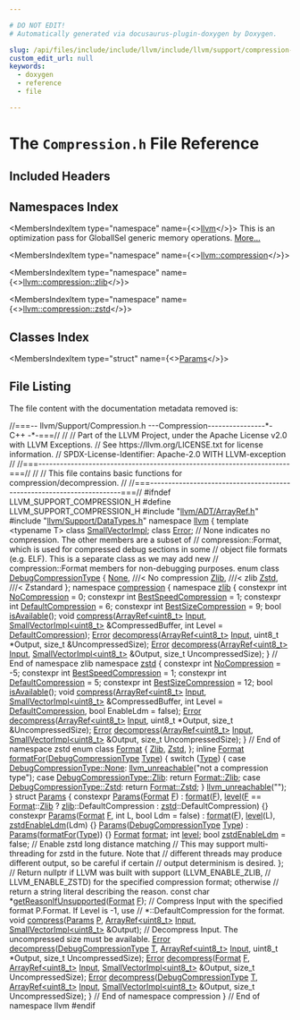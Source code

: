 ```yaml
---

# DO NOT EDIT!
# Automatically generated via docusaurus-plugin-doxygen by Doxygen.

slug: /api/files/include/include/llvm/include/llvm/support/compression-h
custom_edit_url: null
keywords:
  - doxygen
  - reference
  - file

---
```





# The `Compression.h` File Reference

<DoxygenPage pluginConfig={pluginConfig}>



## Included Headers

<IncludesList>
<IncludesListItem
  filePath="llvm/ADT/ArrayRef.h"
  permalink="/docs/api/files/include/include/llvm/include/llvm/adt/arrayref-h"
  isLocal="true" />
<IncludesListItem
  filePath="llvm/Support/DataTypes.h"
  permalink="/docs/api/files/include/include/llvm/include/llvm/support/datatypes-h"
  isLocal="true" />
</IncludesList>

## Namespaces Index

<MembersIndex>

<MembersIndexItem
  type="namespace"
  name={<><a href="/docs/api/namespaces/llvm">llvm</a></>}>
This is an optimization pass for GlobalISel generic memory operations. <a href="/docs/api/namespaces/llvm/#details">More...</a>
</MembersIndexItem>

<MembersIndexItem
  type="namespace"
  name={<><a href="/docs/api/namespaces/llvm/compression">llvm::compression</a></>}>
</MembersIndexItem>

<MembersIndexItem
  type="namespace"
  name={<><a href="/docs/api/namespaces/llvm/compression/zlib">llvm::compression::zlib</a></>}>
</MembersIndexItem>

<MembersIndexItem
  type="namespace"
  name={<><a href="/docs/api/namespaces/llvm/compression/zstd">llvm::compression::zstd</a></>}>
</MembersIndexItem>

</MembersIndex>

## Classes Index

<MembersIndex>

<MembersIndexItem
  type="struct"
  name={<><a href="/docs/api/structs/llvm/compression/params">Params</a></>}>
</MembersIndexItem>

</MembersIndex>


## File Listing

The file content with the documentation metadata removed is:

<ProgramListing>

<Link id="l00001" /><CodeLine lineNumber="1"><span class="doxyHighlightComment">//===-- llvm/Support/Compression.h ---Compression----------------&#42;- C++ -&#42;-===//</span></CodeLine>
<Link id="l00002" /><CodeLine lineNumber="2"><span class="doxyHighlightComment">//</span></CodeLine>
<Link id="l00003" /><CodeLine lineNumber="3"><span class="doxyHighlightComment">// Part of the LLVM Project, under the Apache License v2.0 with LLVM Exceptions.</span></CodeLine>
<Link id="l00004" /><CodeLine lineNumber="4"><span class="doxyHighlightComment">// See https://llvm.org/LICENSE.txt for license information.</span></CodeLine>
<Link id="l00005" /><CodeLine lineNumber="5"><span class="doxyHighlightComment">// SPDX-License-Identifier: Apache-2.0 WITH LLVM-exception</span></CodeLine>
<Link id="l00006" /><CodeLine lineNumber="6"><span class="doxyHighlightComment">//</span></CodeLine>
<Link id="l00007" /><CodeLine lineNumber="7"><span class="doxyHighlightComment">//===----------------------------------------------------------------------===//</span></CodeLine>
<Link id="l00008" /><CodeLine lineNumber="8"><span class="doxyHighlightComment">//</span></CodeLine>
<Link id="l00009" /><CodeLine lineNumber="9"><span class="doxyHighlightComment">// This file contains basic functions for compression/decompression.</span></CodeLine>
<Link id="l00010" /><CodeLine lineNumber="10"><span class="doxyHighlightComment">//</span></CodeLine>
<Link id="l00011" /><CodeLine lineNumber="11"><span class="doxyHighlightComment">//===----------------------------------------------------------------------===//</span></CodeLine>
<Link id="l00012" /><CodeLine lineNumber="12"></CodeLine>
<Link id="l00013" /><CodeLine lineNumber="13"><span class="doxyHighlightPreprocessor">#ifndef LLVM&#95;SUPPORT&#95;COMPRESSION&#95;H</span></CodeLine>
<Link id="l00014" /><CodeLine lineNumber="14"><span class="doxyHighlightPreprocessor">#define LLVM&#95;SUPPORT&#95;COMPRESSION&#95;H</span></CodeLine>
<Link id="l00015" /><CodeLine lineNumber="15"></CodeLine>
<Link id="l00016" /><CodeLine lineNumber="16"><span class="doxyHighlightPreprocessor">#include &quot;<a href="/docs/api/files/include/include/llvm/include/llvm/adt/arrayref-h">llvm/ADT/ArrayRef.h</a>&quot;</span></CodeLine>
<Link id="l00017" /><CodeLine lineNumber="17"><span class="doxyHighlightPreprocessor">#include &quot;<a href="/docs/api/files/include/include/llvm/include/llvm/support/datatypes-h">llvm/Support/DataTypes.h</a>&quot;</span></CodeLine>
<Link id="l00018" /><CodeLine lineNumber="18"></CodeLine>
<Link id="l00019" /><CodeLine lineNumber="19"><span class="doxyHighlightKeyword">namespace </span><span class="doxyHighlight"><a href="/docs/api/namespaces/llvm">llvm</a> &#123;</span></CodeLine>
<Link id="l00020" /><CodeLine lineNumber="20"><span class="doxyHighlightKeyword">template</span><span class="doxyHighlight"> &lt;</span><span class="doxyHighlightKeyword">typename</span><span class="doxyHighlight"> T&gt; </span><span class="doxyHighlightKeyword">class </span><span class="doxyHighlight"><a href="/docs/api/classes/llvm/smallvectorimpl">SmallVectorImpl</a>;</span></CodeLine>
<Link id="l00021" /><CodeLine lineNumber="21"><span class="doxyHighlightKeyword">class </span><span class="doxyHighlight"><a href="/docs/api/classes/llvm/error">Error</a>;</span></CodeLine>
<Link id="l00022" /><CodeLine lineNumber="22"></CodeLine>
<Link id="l00023" /><CodeLine lineNumber="23"><span class="doxyHighlightComment">// None indicates no compression. The other members are a subset of</span></CodeLine>
<Link id="l00024" /><CodeLine lineNumber="24"><span class="doxyHighlightComment">// compression::Format, which is used for compressed debug sections in some</span></CodeLine>
<Link id="l00025" /><CodeLine lineNumber="25"><span class="doxyHighlightComment">// object file formats (e.g. ELF). This is a separate class as we may add new</span></CodeLine>
<Link id="l00026" /><CodeLine lineNumber="26"><span class="doxyHighlightComment">// compression::Format members for non-debugging purposes.</span></CodeLine>
<Link id="l00027" /><CodeLine lineNumber="27" lineLink="/docs/api/namespaces/llvm/#aa100a124c9d33561b0950011928aae00"><span class="doxyHighlightKeyword">enum class</span><span class="doxyHighlight"> <a href="/docs/api/namespaces/llvm/#aa100a124c9d33561b0950011928aae00">DebugCompressionType</a> &#123;</span></CodeLine>
<Link id="l00028" /><CodeLine lineNumber="28" lineLink="/docs/api/namespaces/llvm/#aa100a124c9d33561b0950011928aae00a6adf97f83acf6453d4a6a4b1070f3754"><span class="doxyHighlight">  <a href="/docs/api/namespaces/llvm/#a7a24c2247bd546fc56e2de6cfd04a3d7a116ebf2078ffd98178ffbdd2f544ebb7">None</a>, </span><span class="doxyHighlightComment">///&lt; No compression</span></CodeLine>
<Link id="l00029" /><CodeLine lineNumber="29" lineLink="/docs/api/namespaces/llvm/#aa100a124c9d33561b0950011928aae00ad697a787afbc87e2117697b91ed26272"><span class="doxyHighlight">  <a href="/docs/api/namespaces/llvm/#aa100a124c9d33561b0950011928aae00ad697a787afbc87e2117697b91ed26272">Zlib</a>, </span><span class="doxyHighlightComment">///&lt; zlib</span></CodeLine>
<Link id="l00030" /><CodeLine lineNumber="30" lineLink="/docs/api/namespaces/llvm/#aa100a124c9d33561b0950011928aae00a0c8468c9ff2f38e853335e1e40ade4c3"><span class="doxyHighlight">  <a href="/docs/api/namespaces/llvm/#aa100a124c9d33561b0950011928aae00a0c8468c9ff2f38e853335e1e40ade4c3">Zstd</a>, </span><span class="doxyHighlightComment">///&lt; Zstandard</span></CodeLine>
<Link id="l00031" /><CodeLine lineNumber="31"><span class="doxyHighlight">&#125;;</span></CodeLine>
<Link id="l00032" /><CodeLine lineNumber="32"></CodeLine>
<Link id="l00033" /><CodeLine lineNumber="33" lineLink="/docs/api/namespaces/llvm/compression"><span class="doxyHighlightKeyword">namespace </span><span class="doxyHighlight"><a href="/docs/api/namespaces/llvm/compression">compression</a> &#123;</span></CodeLine>
<Link id="l00034" /><CodeLine lineNumber="34" lineLink="/docs/api/namespaces/llvm/compression/zlib"><span class="doxyHighlightKeyword">namespace </span><span class="doxyHighlight"><a href="/docs/api/namespaces/llvm/compression/zlib">zlib</a> &#123;</span></CodeLine>
<Link id="l00035" /><CodeLine lineNumber="35"></CodeLine>
<Link id="l00036" /><CodeLine lineNumber="36" lineLink="/docs/api/namespaces/llvm/compression/zlib/#a3f069c45f3ede1898e07c3dcfb894a91"><span class="doxyHighlightKeyword">constexpr</span><span class="doxyHighlight"> </span><span class="doxyHighlightKeywordType">int</span><span class="doxyHighlight"> <a href="/docs/api/namespaces/llvm/compression/zlib/#a3f069c45f3ede1898e07c3dcfb894a91">NoCompression</a> = 0;</span></CodeLine>
<Link id="l00037" /><CodeLine lineNumber="37" lineLink="/docs/api/namespaces/llvm/compression/zlib/#af76c95a902eec05086940cf67c6047de"><span class="doxyHighlightKeyword">constexpr</span><span class="doxyHighlight"> </span><span class="doxyHighlightKeywordType">int</span><span class="doxyHighlight"> <a href="/docs/api/namespaces/llvm/compression/zlib/#af76c95a902eec05086940cf67c6047de">BestSpeedCompression</a> = 1;</span></CodeLine>
<Link id="l00038" /><CodeLine lineNumber="38" lineLink="/docs/api/namespaces/llvm/compression/zlib/#ad3ab2b657ee11cf4e2cab101623b94df"><span class="doxyHighlightKeyword">constexpr</span><span class="doxyHighlight"> </span><span class="doxyHighlightKeywordType">int</span><span class="doxyHighlight"> <a href="/docs/api/namespaces/llvm/compression/zlib/#ad3ab2b657ee11cf4e2cab101623b94df">DefaultCompression</a> = 6;</span></CodeLine>
<Link id="l00039" /><CodeLine lineNumber="39" lineLink="/docs/api/namespaces/llvm/compression/zlib/#aca36e81333c6bff75084ce9df5c1baaf"><span class="doxyHighlightKeyword">constexpr</span><span class="doxyHighlight"> </span><span class="doxyHighlightKeywordType">int</span><span class="doxyHighlight"> <a href="/docs/api/namespaces/llvm/compression/zlib/#aca36e81333c6bff75084ce9df5c1baaf">BestSizeCompression</a> = 9;</span></CodeLine>
<Link id="l00040" /><CodeLine lineNumber="40"></CodeLine>
<Link id="l00041" /><CodeLine lineNumber="41"><span class="doxyHighlightKeywordType">bool</span><span class="doxyHighlight"> <a href="/docs/api/namespaces/llvm/compression/zlib/#a369da242fd5c0d70a31ffcd3374a0909">isAvailable</a>();</span></CodeLine>
<Link id="l00042" /><CodeLine lineNumber="42"></CodeLine>
<Link id="l00043" /><CodeLine lineNumber="43"><span class="doxyHighlightKeywordType">void</span><span class="doxyHighlight"> <a href="/docs/api/namespaces/llvm/compression/zlib/#a0cde98f89d9b23b493dc0c7c0f054eb5">compress</a>(<a href="/docs/api/classes/llvm/arrayref">ArrayRef&lt;uint8&#95;t&gt;</a> <a href="/docs/api/classes/input">Input</a>,</span></CodeLine>
<Link id="l00044" /><CodeLine lineNumber="44"><span class="doxyHighlight">              <a href="/docs/api/classes/llvm/smallvectorimpl">SmallVectorImpl&lt;uint8&#95;t&gt;</a> &amp;CompressedBuffer,</span></CodeLine>
<Link id="l00045" /><CodeLine lineNumber="45"><span class="doxyHighlight">              </span><span class="doxyHighlightKeywordType">int</span><span class="doxyHighlight"> Level = <a href="/docs/api/namespaces/llvm/compression/zlib/#ad3ab2b657ee11cf4e2cab101623b94df">DefaultCompression</a>);</span></CodeLine>
<Link id="l00046" /><CodeLine lineNumber="46"></CodeLine>
<Link id="l00047" /><CodeLine lineNumber="47"><span class="doxyHighlight"><a href="/docs/api/classes/llvm/error">Error</a> <a href="/docs/api/namespaces/llvm/compression/zlib/#a1f2be1038afa2414d1df3da720de0c55">decompress</a>(<a href="/docs/api/classes/llvm/arrayref">ArrayRef&lt;uint8&#95;t&gt;</a> <a href="/docs/api/classes/input">Input</a>, uint8&#95;t &#42;Output,</span></CodeLine>
<Link id="l00048" /><CodeLine lineNumber="48"><span class="doxyHighlight">                 </span><span class="doxyHighlightKeywordType">size&#95;t</span><span class="doxyHighlight"> &amp;UncompressedSize);</span></CodeLine>
<Link id="l00049" /><CodeLine lineNumber="49"></CodeLine>
<Link id="l00050" /><CodeLine lineNumber="50"><span class="doxyHighlight"><a href="/docs/api/classes/llvm/error">Error</a> <a href="/docs/api/namespaces/llvm/compression/zlib/#a1f2be1038afa2414d1df3da720de0c55">decompress</a>(<a href="/docs/api/classes/llvm/arrayref">ArrayRef&lt;uint8&#95;t&gt;</a> <a href="/docs/api/classes/input">Input</a>, <a href="/docs/api/classes/llvm/smallvectorimpl">SmallVectorImpl&lt;uint8&#95;t&gt;</a> &amp;Output,</span></CodeLine>
<Link id="l00051" /><CodeLine lineNumber="51"><span class="doxyHighlight">                 </span><span class="doxyHighlightKeywordType">size&#95;t</span><span class="doxyHighlight"> UncompressedSize);</span></CodeLine>
<Link id="l00052" /><CodeLine lineNumber="52"></CodeLine>
<Link id="l00053" /><CodeLine lineNumber="53"><span class="doxyHighlight">&#125; </span><span class="doxyHighlightComment">// End of namespace zlib</span></CodeLine>
<Link id="l00054" /><CodeLine lineNumber="54"></CodeLine>
<Link id="l00055" /><CodeLine lineNumber="55" lineLink="/docs/api/namespaces/llvm/compression/zstd"><span class="doxyHighlightKeyword">namespace </span><span class="doxyHighlight"><a href="/docs/api/namespaces/llvm/compression/zstd">zstd</a> &#123;</span></CodeLine>
<Link id="l00056" /><CodeLine lineNumber="56"></CodeLine>
<Link id="l00057" /><CodeLine lineNumber="57" lineLink="/docs/api/namespaces/llvm/compression/zstd/#a58a6f2cbcef34b0829e5ea901f0eb1f5"><span class="doxyHighlightKeyword">constexpr</span><span class="doxyHighlight"> </span><span class="doxyHighlightKeywordType">int</span><span class="doxyHighlight"> <a href="/docs/api/namespaces/llvm/compression/zstd/#a58a6f2cbcef34b0829e5ea901f0eb1f5">NoCompression</a> = -5;</span></CodeLine>
<Link id="l00058" /><CodeLine lineNumber="58" lineLink="/docs/api/namespaces/llvm/compression/zstd/#a80fcdfdca6fe463555a469fb6932d742"><span class="doxyHighlightKeyword">constexpr</span><span class="doxyHighlight"> </span><span class="doxyHighlightKeywordType">int</span><span class="doxyHighlight"> <a href="/docs/api/namespaces/llvm/compression/zstd/#a80fcdfdca6fe463555a469fb6932d742">BestSpeedCompression</a> = 1;</span></CodeLine>
<Link id="l00059" /><CodeLine lineNumber="59" lineLink="/docs/api/namespaces/llvm/compression/zstd/#a904b5dc1a5643536e8876d73832b6de5"><span class="doxyHighlightKeyword">constexpr</span><span class="doxyHighlight"> </span><span class="doxyHighlightKeywordType">int</span><span class="doxyHighlight"> <a href="/docs/api/namespaces/llvm/compression/zstd/#a904b5dc1a5643536e8876d73832b6de5">DefaultCompression</a> = 5;</span></CodeLine>
<Link id="l00060" /><CodeLine lineNumber="60" lineLink="/docs/api/namespaces/llvm/compression/zstd/#ad4f64e228c085c82ae09703756e4450f"><span class="doxyHighlightKeyword">constexpr</span><span class="doxyHighlight"> </span><span class="doxyHighlightKeywordType">int</span><span class="doxyHighlight"> <a href="/docs/api/namespaces/llvm/compression/zstd/#ad4f64e228c085c82ae09703756e4450f">BestSizeCompression</a> = 12;</span></CodeLine>
<Link id="l00061" /><CodeLine lineNumber="61"></CodeLine>
<Link id="l00062" /><CodeLine lineNumber="62"><span class="doxyHighlightKeywordType">bool</span><span class="doxyHighlight"> <a href="/docs/api/namespaces/llvm/compression/zstd/#a663a259708521e3e0dd26b77ba4f49e8">isAvailable</a>();</span></CodeLine>
<Link id="l00063" /><CodeLine lineNumber="63"></CodeLine>
<Link id="l00064" /><CodeLine lineNumber="64"><span class="doxyHighlightKeywordType">void</span><span class="doxyHighlight"> <a href="/docs/api/namespaces/llvm/compression/zstd/#a6e5017312495e404a75be3aafeeb08c5">compress</a>(<a href="/docs/api/classes/llvm/arrayref">ArrayRef&lt;uint8&#95;t&gt;</a> <a href="/docs/api/classes/input">Input</a>,</span></CodeLine>
<Link id="l00065" /><CodeLine lineNumber="65"><span class="doxyHighlight">              <a href="/docs/api/classes/llvm/smallvectorimpl">SmallVectorImpl&lt;uint8&#95;t&gt;</a> &amp;CompressedBuffer,</span></CodeLine>
<Link id="l00066" /><CodeLine lineNumber="66"><span class="doxyHighlight">              </span><span class="doxyHighlightKeywordType">int</span><span class="doxyHighlight"> Level = <a href="/docs/api/namespaces/llvm/compression/zstd/#a904b5dc1a5643536e8876d73832b6de5">DefaultCompression</a>, </span><span class="doxyHighlightKeywordType">bool</span><span class="doxyHighlight"> EnableLdm = </span><span class="doxyHighlightKeyword">false</span><span class="doxyHighlight">);</span></CodeLine>
<Link id="l00067" /><CodeLine lineNumber="67"></CodeLine>
<Link id="l00068" /><CodeLine lineNumber="68"><span class="doxyHighlight"><a href="/docs/api/classes/llvm/error">Error</a> <a href="/docs/api/namespaces/llvm/compression/zstd/#a383d40dba37b3eecd97fbeeacda6477c">decompress</a>(<a href="/docs/api/classes/llvm/arrayref">ArrayRef&lt;uint8&#95;t&gt;</a> <a href="/docs/api/classes/input">Input</a>, uint8&#95;t &#42;Output,</span></CodeLine>
<Link id="l00069" /><CodeLine lineNumber="69"><span class="doxyHighlight">                 </span><span class="doxyHighlightKeywordType">size&#95;t</span><span class="doxyHighlight"> &amp;UncompressedSize);</span></CodeLine>
<Link id="l00070" /><CodeLine lineNumber="70"></CodeLine>
<Link id="l00071" /><CodeLine lineNumber="71"><span class="doxyHighlight"><a href="/docs/api/classes/llvm/error">Error</a> <a href="/docs/api/namespaces/llvm/compression/zstd/#a383d40dba37b3eecd97fbeeacda6477c">decompress</a>(<a href="/docs/api/classes/llvm/arrayref">ArrayRef&lt;uint8&#95;t&gt;</a> <a href="/docs/api/classes/input">Input</a>, <a href="/docs/api/classes/llvm/smallvectorimpl">SmallVectorImpl&lt;uint8&#95;t&gt;</a> &amp;Output,</span></CodeLine>
<Link id="l00072" /><CodeLine lineNumber="72"><span class="doxyHighlight">                 </span><span class="doxyHighlightKeywordType">size&#95;t</span><span class="doxyHighlight"> UncompressedSize);</span></CodeLine>
<Link id="l00073" /><CodeLine lineNumber="73"></CodeLine>
<Link id="l00074" /><CodeLine lineNumber="74"><span class="doxyHighlight">&#125; </span><span class="doxyHighlightComment">// End of namespace zstd</span></CodeLine>
<Link id="l00075" /><CodeLine lineNumber="75"></CodeLine>
<Link id="l00076" /><CodeLine lineNumber="76" lineLink="/docs/api/namespaces/llvm/compression/#a959b9bf86b359a97448539383fb1b5f3"><span class="doxyHighlightKeyword">enum class</span><span class="doxyHighlight"> <a href="/docs/api/namespaces/llvm/compression/#a959b9bf86b359a97448539383fb1b5f3">Format</a> &#123;</span></CodeLine>
<Link id="l00077" /><CodeLine lineNumber="77" lineLink="/docs/api/namespaces/llvm/compression/#a959b9bf86b359a97448539383fb1b5f3ad697a787afbc87e2117697b91ed26272"><span class="doxyHighlight">  <a href="/docs/api/namespaces/llvm/compression/#a959b9bf86b359a97448539383fb1b5f3ad697a787afbc87e2117697b91ed26272">Zlib</a>,</span></CodeLine>
<Link id="l00078" /><CodeLine lineNumber="78" lineLink="/docs/api/namespaces/llvm/compression/#a959b9bf86b359a97448539383fb1b5f3a0c8468c9ff2f38e853335e1e40ade4c3"><span class="doxyHighlight">  <a href="/docs/api/namespaces/llvm/compression/#a959b9bf86b359a97448539383fb1b5f3a0c8468c9ff2f38e853335e1e40ade4c3">Zstd</a>,</span></CodeLine>
<Link id="l00079" /><CodeLine lineNumber="79"><span class="doxyHighlight">&#125;;</span></CodeLine>
<Link id="l00080" /><CodeLine lineNumber="80"></CodeLine>
<Link id="l00081" /><CodeLine lineNumber="81" lineLink="/docs/api/namespaces/llvm/compression/#ad1bbde31a8b729ac4f8022306356a6f5"><span class="doxyHighlightKeyword">inline</span><span class="doxyHighlight"> <a href="/docs/api/namespaces/llvm/compression/#a959b9bf86b359a97448539383fb1b5f3">Format</a> <a href="/docs/api/namespaces/llvm/compression/#ad1bbde31a8b729ac4f8022306356a6f5">formatFor</a>(<a href="/docs/api/namespaces/llvm/#aa100a124c9d33561b0950011928aae00">DebugCompressionType</a> <a href="/docs/api/classes/llvm/type">Type</a>) &#123;</span></CodeLine>
<Link id="l00082" /><CodeLine lineNumber="82"><span class="doxyHighlight">  </span><span class="doxyHighlightKeywordFlow">switch</span><span class="doxyHighlight"> (<a href="/docs/api/classes/llvm/type">Type</a>) &#123;</span></CodeLine>
<Link id="l00083" /><CodeLine lineNumber="83"><span class="doxyHighlight">  </span><span class="doxyHighlightKeywordFlow">case</span><span class="doxyHighlight"> <a href="/docs/api/namespaces/llvm/#aa100a124c9d33561b0950011928aae00a6adf97f83acf6453d4a6a4b1070f3754">DebugCompressionType::None</a>:</span></CodeLine>
<Link id="l00084" /><CodeLine lineNumber="84"><span class="doxyHighlight">    <a href="/docs/api/files/include/include/llvm/include/llvm/support/errorhandling-h/#ace243f5c25697a1107cce46626b3dc94">llvm&#95;unreachable</a>(</span><span class="doxyHighlightStringLiteral">&quot;not a compression type&quot;</span><span class="doxyHighlight">);</span></CodeLine>
<Link id="l00085" /><CodeLine lineNumber="85"><span class="doxyHighlight">  </span><span class="doxyHighlightKeywordFlow">case</span><span class="doxyHighlight"> <a href="/docs/api/namespaces/llvm/#aa100a124c9d33561b0950011928aae00ad697a787afbc87e2117697b91ed26272">DebugCompressionType::Zlib</a>:</span></CodeLine>
<Link id="l00086" /><CodeLine lineNumber="86"><span class="doxyHighlight">    </span><span class="doxyHighlightKeywordFlow">return</span><span class="doxyHighlight"> <a href="/docs/api/namespaces/llvm/compression/#a959b9bf86b359a97448539383fb1b5f3ad697a787afbc87e2117697b91ed26272">Format::Zlib</a>;</span></CodeLine>
<Link id="l00087" /><CodeLine lineNumber="87"><span class="doxyHighlight">  </span><span class="doxyHighlightKeywordFlow">case</span><span class="doxyHighlight"> <a href="/docs/api/namespaces/llvm/#aa100a124c9d33561b0950011928aae00a0c8468c9ff2f38e853335e1e40ade4c3">DebugCompressionType::Zstd</a>:</span></CodeLine>
<Link id="l00088" /><CodeLine lineNumber="88"><span class="doxyHighlight">    </span><span class="doxyHighlightKeywordFlow">return</span><span class="doxyHighlight"> <a href="/docs/api/namespaces/llvm/compression/#a959b9bf86b359a97448539383fb1b5f3a0c8468c9ff2f38e853335e1e40ade4c3">Format::Zstd</a>;</span></CodeLine>
<Link id="l00089" /><CodeLine lineNumber="89"><span class="doxyHighlight">  &#125;</span></CodeLine>
<Link id="l00090" /><CodeLine lineNumber="90"><span class="doxyHighlight">  <a href="/docs/api/files/include/include/llvm/include/llvm/support/errorhandling-h/#ace243f5c25697a1107cce46626b3dc94">llvm&#95;unreachable</a>(</span><span class="doxyHighlightStringLiteral">&quot;&quot;</span><span class="doxyHighlight">);</span></CodeLine>
<Link id="l00091" /><CodeLine lineNumber="91"><span class="doxyHighlight">&#125;</span></CodeLine>
<Link id="l00092" /><CodeLine lineNumber="92"></CodeLine>
<Link id="l00093" /><CodeLine lineNumber="93" lineLink="/docs/api/structs/llvm/compression/params"><span class="doxyHighlightKeyword">struct </span><span class="doxyHighlight"><a href="/docs/api/structs/llvm/compression/params/#a3e4c27a7403dfcffc41d0e248ddcdfc7">Params</a> &#123;</span></CodeLine>
<Link id="l00094" /><CodeLine lineNumber="94" lineLink="/docs/api/structs/llvm/compression/params/#a3e4c27a7403dfcffc41d0e248ddcdfc7"><span class="doxyHighlight">  </span><span class="doxyHighlightKeyword">constexpr</span><span class="doxyHighlight"> <a href="/docs/api/structs/llvm/compression/params/#a3e4c27a7403dfcffc41d0e248ddcdfc7">Params</a>(<a href="/docs/api/namespaces/llvm/compression/#a959b9bf86b359a97448539383fb1b5f3">Format</a> <a href="/docs/api/files/lib/lib/support/md5-cpp/#a96d73bbd7af15cb1fc38c3f4a3bd82e9">F</a>)</span></CodeLine>
<Link id="l00095" /><CodeLine lineNumber="95"><span class="doxyHighlight">      : <a href="/docs/api/structs/llvm/compression/params/#ac9c55bfa5f0f7c0cc1ce1038c0070cf7">format</a>(<a href="/docs/api/files/lib/lib/support/md5-cpp/#a96d73bbd7af15cb1fc38c3f4a3bd82e9">F</a>), <a href="/docs/api/structs/llvm/compression/params/#a1dac49b8a1a90f28eded29ed98c4a105">level</a>(<a href="/docs/api/files/lib/lib/support/md5-cpp/#a96d73bbd7af15cb1fc38c3f4a3bd82e9">F</a> == <a href="/docs/api/namespaces/llvm/compression/#a959b9bf86b359a97448539383fb1b5f3">Format</a>::<a href="/docs/api/namespaces/llvm/compression/#a959b9bf86b359a97448539383fb1b5f3ad697a787afbc87e2117697b91ed26272">Zlib</a> ? <a href="/docs/api/namespaces/llvm/compression/zlib">zlib</a>::DefaultCompression</span></CodeLine>
<Link id="l00096" /><CodeLine lineNumber="96"><span class="doxyHighlight">                                           : <a href="/docs/api/namespaces/llvm/compression/zstd">zstd</a>::DefaultCompression) &#123;&#125;</span></CodeLine>
<Link id="l00097" /><CodeLine lineNumber="97" lineLink="/docs/api/structs/llvm/compression/params/#af311ac0f41937f7cf9f6c6b9021b9568"><span class="doxyHighlight">  </span><span class="doxyHighlightKeyword">constexpr</span><span class="doxyHighlight"> <a href="/docs/api/structs/llvm/compression/params/#af311ac0f41937f7cf9f6c6b9021b9568">Params</a>(<a href="/docs/api/namespaces/llvm/compression/#a959b9bf86b359a97448539383fb1b5f3">Format</a> <a href="/docs/api/files/lib/lib/support/md5-cpp/#a96d73bbd7af15cb1fc38c3f4a3bd82e9">F</a>, </span><span class="doxyHighlightKeywordType">int</span><span class="doxyHighlight"> L, </span><span class="doxyHighlightKeywordType">bool</span><span class="doxyHighlight"> Ldm = </span><span class="doxyHighlightKeyword">false</span><span class="doxyHighlight">)</span></CodeLine>
<Link id="l00098" /><CodeLine lineNumber="98"><span class="doxyHighlight">      : <a href="/docs/api/structs/llvm/compression/params/#ac9c55bfa5f0f7c0cc1ce1038c0070cf7">format</a>(<a href="/docs/api/files/lib/lib/support/md5-cpp/#a96d73bbd7af15cb1fc38c3f4a3bd82e9">F</a>), <a href="/docs/api/structs/llvm/compression/params/#a1dac49b8a1a90f28eded29ed98c4a105">level</a>(L), <a href="/docs/api/structs/llvm/compression/params/#a86c033c3eb532b3056ad2cdee2c040e8">zstdEnableLdm</a>(Ldm) &#123;&#125;</span></CodeLine>
<Link id="l00099" /><CodeLine lineNumber="99" lineLink="/docs/api/structs/llvm/compression/params/#a094a364edadfccda93cb01dc23e341dd"><span class="doxyHighlight">  <a href="/docs/api/structs/llvm/compression/params/#a094a364edadfccda93cb01dc23e341dd">Params</a>(<a href="/docs/api/namespaces/llvm/#aa100a124c9d33561b0950011928aae00">DebugCompressionType</a> <a href="/docs/api/classes/llvm/type">Type</a>) : <a href="/docs/api/structs/llvm/compression/params/#a3e4c27a7403dfcffc41d0e248ddcdfc7">Params</a>(<a href="/docs/api/namespaces/llvm/compression/#ad1bbde31a8b729ac4f8022306356a6f5">formatFor</a>(<a href="/docs/api/classes/llvm/type">Type</a>)) &#123;&#125;</span></CodeLine>
<Link id="l00100" /><CodeLine lineNumber="100"></CodeLine>
<Link id="l00101" /><CodeLine lineNumber="101" lineLink="/docs/api/structs/llvm/compression/params/#ac9c55bfa5f0f7c0cc1ce1038c0070cf7"><span class="doxyHighlight">  <a href="/docs/api/namespaces/llvm/compression/#a959b9bf86b359a97448539383fb1b5f3">Format</a> <a href="/docs/api/structs/llvm/compression/params/#ac9c55bfa5f0f7c0cc1ce1038c0070cf7">format</a>;</span></CodeLine>
<Link id="l00102" /><CodeLine lineNumber="102" lineLink="/docs/api/structs/llvm/compression/params/#a1dac49b8a1a90f28eded29ed98c4a105"><span class="doxyHighlight">  </span><span class="doxyHighlightKeywordType">int</span><span class="doxyHighlight"> <a href="/docs/api/structs/llvm/compression/params/#a1dac49b8a1a90f28eded29ed98c4a105">level</a>;</span></CodeLine>
<Link id="l00103" /><CodeLine lineNumber="103" lineLink="/docs/api/structs/llvm/compression/params/#a86c033c3eb532b3056ad2cdee2c040e8"><span class="doxyHighlight">  </span><span class="doxyHighlightKeywordType">bool</span><span class="doxyHighlight"> <a href="/docs/api/structs/llvm/compression/params/#a86c033c3eb532b3056ad2cdee2c040e8">zstdEnableLdm</a> = </span><span class="doxyHighlightKeyword">false</span><span class="doxyHighlight">; </span><span class="doxyHighlightComment">// Enable zstd long distance matching</span></CodeLine>
<Link id="l00104" /><CodeLine lineNumber="104"><span class="doxyHighlight">  </span><span class="doxyHighlightComment">// This may support multi-threading for zstd in the future. Note that</span></CodeLine>
<Link id="l00105" /><CodeLine lineNumber="105"><span class="doxyHighlight">  </span><span class="doxyHighlightComment">// different threads may produce different output, so be careful if certain</span></CodeLine>
<Link id="l00106" /><CodeLine lineNumber="106"><span class="doxyHighlight">  </span><span class="doxyHighlightComment">// output determinism is desired.</span></CodeLine>
<Link id="l00107" /><CodeLine lineNumber="107"><span class="doxyHighlight">&#125;;</span></CodeLine>
<Link id="l00108" /><CodeLine lineNumber="108"></CodeLine>
<Link id="l00109" /><CodeLine lineNumber="109"><span class="doxyHighlightComment">// Return nullptr if LLVM was built with support (LLVM&#95;ENABLE&#95;ZLIB,</span></CodeLine>
<Link id="l00110" /><CodeLine lineNumber="110"><span class="doxyHighlightComment">// LLVM&#95;ENABLE&#95;ZSTD) for the specified compression format; otherwise</span></CodeLine>
<Link id="l00111" /><CodeLine lineNumber="111"><span class="doxyHighlightComment">// return a string literal describing the reason.</span></CodeLine>
<Link id="l00112" /><CodeLine lineNumber="112"><span class="doxyHighlightKeyword">const</span><span class="doxyHighlight"> </span><span class="doxyHighlightKeywordType">char</span><span class="doxyHighlight"> &#42;<a href="/docs/api/namespaces/llvm/compression/#a3d9cefba87d0911ecaa4ae38e7f3d5e8">getReasonIfUnsupported</a>(<a href="/docs/api/namespaces/llvm/compression/#a959b9bf86b359a97448539383fb1b5f3">Format</a> <a href="/docs/api/files/lib/lib/support/md5-cpp/#a96d73bbd7af15cb1fc38c3f4a3bd82e9">F</a>);</span></CodeLine>
<Link id="l00113" /><CodeLine lineNumber="113"></CodeLine>
<Link id="l00114" /><CodeLine lineNumber="114"><span class="doxyHighlightComment">// Compress Input with the specified format P.Format. If Level is -1, use</span></CodeLine>
<Link id="l00115" /><CodeLine lineNumber="115"><span class="doxyHighlightComment">// &#42;::DefaultCompression for the format.</span></CodeLine>
<Link id="l00116" /><CodeLine lineNumber="116"><span class="doxyHighlightKeywordType">void</span><span class="doxyHighlight"> <a href="/docs/api/namespaces/llvm/compression/#afa6436cae5aba19d74d91f619ac7a635">compress</a>(<a href="/docs/api/structs/llvm/compression/params">Params</a> <a href="/docs/api/files/lib/lib/option/option-cpp/#a04665169063c8ca1f2ea96c27fc7c2b2">P</a>, <a href="/docs/api/classes/llvm/arrayref">ArrayRef&lt;uint8&#95;t&gt;</a> <a href="/docs/api/classes/input">Input</a>,</span></CodeLine>
<Link id="l00117" /><CodeLine lineNumber="117"><span class="doxyHighlight">              <a href="/docs/api/classes/llvm/smallvectorimpl">SmallVectorImpl&lt;uint8&#95;t&gt;</a> &amp;Output);</span></CodeLine>
<Link id="l00118" /><CodeLine lineNumber="118"></CodeLine>
<Link id="l00119" /><CodeLine lineNumber="119"><span class="doxyHighlightComment">// Decompress Input. The uncompressed size must be available.</span></CodeLine>
<Link id="l00120" /><CodeLine lineNumber="120"><span class="doxyHighlight"><a href="/docs/api/classes/llvm/error">Error</a> <a href="/docs/api/namespaces/llvm/compression/#a4d8e395f255894e9332618a800ca175b">decompress</a>(<a href="/docs/api/namespaces/llvm/#aa100a124c9d33561b0950011928aae00">DebugCompressionType</a> <a href="/docs/api/files/lib/lib/target/lib/target/mips/mips16isellowering-cpp/#a0acb682b8260ab1c60b918599864e2e5">T</a>, <a href="/docs/api/classes/llvm/arrayref">ArrayRef&lt;uint8&#95;t&gt;</a> <a href="/docs/api/classes/input">Input</a>,</span></CodeLine>
<Link id="l00121" /><CodeLine lineNumber="121"><span class="doxyHighlight">                 uint8&#95;t &#42;Output, </span><span class="doxyHighlightKeywordType">size&#95;t</span><span class="doxyHighlight"> UncompressedSize);</span></CodeLine>
<Link id="l00122" /><CodeLine lineNumber="122"><span class="doxyHighlight"><a href="/docs/api/classes/llvm/error">Error</a> <a href="/docs/api/namespaces/llvm/compression/#a4d8e395f255894e9332618a800ca175b">decompress</a>(<a href="/docs/api/namespaces/llvm/compression/#a959b9bf86b359a97448539383fb1b5f3">Format</a> <a href="/docs/api/files/lib/lib/support/md5-cpp/#a96d73bbd7af15cb1fc38c3f4a3bd82e9">F</a>, <a href="/docs/api/classes/llvm/arrayref">ArrayRef&lt;uint8&#95;t&gt;</a> <a href="/docs/api/classes/input">Input</a>,</span></CodeLine>
<Link id="l00123" /><CodeLine lineNumber="123"><span class="doxyHighlight">                 <a href="/docs/api/classes/llvm/smallvectorimpl">SmallVectorImpl&lt;uint8&#95;t&gt;</a> &amp;Output, </span><span class="doxyHighlightKeywordType">size&#95;t</span><span class="doxyHighlight"> UncompressedSize);</span></CodeLine>
<Link id="l00124" /><CodeLine lineNumber="124"><span class="doxyHighlight"><a href="/docs/api/classes/llvm/error">Error</a> <a href="/docs/api/namespaces/llvm/compression/#a4d8e395f255894e9332618a800ca175b">decompress</a>(<a href="/docs/api/namespaces/llvm/#aa100a124c9d33561b0950011928aae00">DebugCompressionType</a> <a href="/docs/api/files/lib/lib/target/lib/target/mips/mips16isellowering-cpp/#a0acb682b8260ab1c60b918599864e2e5">T</a>, <a href="/docs/api/classes/llvm/arrayref">ArrayRef&lt;uint8&#95;t&gt;</a> <a href="/docs/api/classes/input">Input</a>,</span></CodeLine>
<Link id="l00125" /><CodeLine lineNumber="125"><span class="doxyHighlight">                 <a href="/docs/api/classes/llvm/smallvectorimpl">SmallVectorImpl&lt;uint8&#95;t&gt;</a> &amp;Output, </span><span class="doxyHighlightKeywordType">size&#95;t</span><span class="doxyHighlight"> UncompressedSize);</span></CodeLine>
<Link id="l00126" /><CodeLine lineNumber="126"></CodeLine>
<Link id="l00127" /><CodeLine lineNumber="127"><span class="doxyHighlight">&#125; </span><span class="doxyHighlightComment">// End of namespace compression</span></CodeLine>
<Link id="l00128" /><CodeLine lineNumber="128"></CodeLine>
<Link id="l00129" /><CodeLine lineNumber="129"><span class="doxyHighlight">&#125; </span><span class="doxyHighlightComment">// End of namespace llvm</span></CodeLine>
<Link id="l00130" /><CodeLine lineNumber="130"></CodeLine>
<Link id="l00131" /><CodeLine lineNumber="131"><span class="doxyHighlightPreprocessor">#endif</span></CodeLine>

</ProgramListing>


</DoxygenPage>

